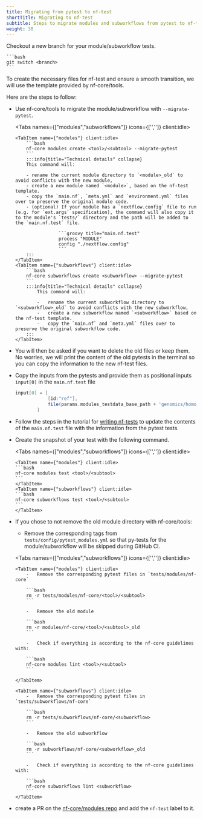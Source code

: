 ```yaml
---
title: Migrating from pytest to nf-test
shortTitle: Migrating to nf-test
subtitle: Steps to migrate modules and subworkflows from pytest to nf-test
weight: 30
---
```



Checkout a new branch for your module/subworkflow tests.

    ```bash
    git switch <branch>
    ```

To create the necessary files for nf-test and ensure a smooth transition, we will use the template provided by nf-core/tools.

Here are the steps to follow:

-   Use nf-core/tools to migrate the module/subworkflow with `--migrate-pytest`.

    <Tabs names={["modules","subworkflows"]} icons={['<i class="far fa-xs fa-code-commit me-2"></i>','<i class="far fa-code-fork fa-rotate-90 me-2"></i>']} client:idle>

        <TabItem name={"modules"} client:idle>
            ```bash
            nf-core modules create <tool>/<subtool> --migrate-pytest
            ```
            :::info{title="Technical details" collapse}
            This command will:

            - rename the current module directory to `<module>_old` to avoid conflicts with the new module,
            - create a new module named `<module>`, based on the nf-test template.
            - copy the `main.nf`, `meta.yml` and `environment.yml` files over to preserve the original module code.
            - (optional) If your module has a `nextflow.config` file to run (e.g. for `ext.args` specification), the command will also copy it to the module's `tests/` directory and the path will be added to the `main.nf.test` file.

                        ```groovy title="main.nf.test"
                        process "MODULE"
                        config "./nextflow.config"
                        ```
            :::
        </TabItem>
        <TabItem name={"subworkflows"} client:idle>
            ```bash
            nf-core subworkflows create <subworkflow> --migrate-pytest
            ```
            :::info{title="Technical details" collapse}
                This command will:

                -   rename the current subworkflow directory to `<subworkflow>_old` to avoid conflicts with the new subworkflow,
                -   create a new subworkflow named `<subworkflow>` based on the nf-test template.
                -   copy the `main.nf` and `meta.yml` files over to preserve the original subworkflow code.
            :::
        </TabItem>

    </Tabs>

-   You will then be asked if you want to delete the old files or keep them. No worries, we will print the content of the old pytests in the terminal so you can copy the information to the new nf-test files.

-   Copy the inputs from the pytests and provide them as positional inputs `input[0]` in the `main.nf.test` file

    ```groovy title="main.nf.test"
    input[0] = [
                [id:"ref"],
                file(params.modules_testdata_base_path + 'genomics/homo_sapiens/genome/genome.fasta.fai', checkIfExists: true)
            ]
    ```

-   Follow the steps in the tutorial for [writing nf-tests](/docs/tutorials/tests_and_test_data/nf-test_writing_tests) to update the contents of the `main.nf.test` file with the information from the pytest tests.

-   Create the snapshot of your test with the following command.

    <Tabs names={["modules","subworkflows"]} icons={['<i class="far fa-xs fa-code-commit me-2"></i>','<i class="far fa-code-fork  fa-rotate-90 me-2"></i>']} client:idle>

        <TabItem name={"modules"} client:idle>
        ```bash
        nf-core modules test <tool>/<subtool>
        ```
        </TabItem>
        <TabItem name={"subworkflows"} client:idle>
        ```bash
        nf-core subworkflows test <tool>/<subtool>
        ```
        </TabItem>

    </Tabs>

-   If you chose to not remove the old module directory with nf-core/tools:

    -   Remove the corresponding tags from `tests/config/pytest_modules.yml` so that py-tests for the module/subworkflow will be skipped during GitHub CI.

    <Tabs names={["modules","subworkflows"]} icons={['<i class="far fa-xs fa-code-commit me-2"></i>','<i class="far fa-code-fork  fa-rotate-90 me-2"></i>']} client:idle>

        <TabItem name={"modules"} client:idle>
            -   Remove the corresponding pytest files in `tests/modules/nf-core`

            ```bash
            rm -r tests/modules/nf-core/<tool>/<subtool>
            ```

            -   Remove the old module

            ```bash
            rm -r modules/nf-core/<tool>/<subtool>_old
            ```

            -   Check if everything is according to the nf-core guidelines with:

            ```bash
            nf-core modules lint <tool>/<subtool>
            ```

        </TabItem>

        <TabItem name={"subworkflows"} client:idle>
            -   Remove the corresponding pytest files in `tests/subworkflows/nf-core`

            ```bash
            rm -r tests/subworkflows/nf-core/<subworkflow>
            ```

            -   Remove the old subworkflow

            ```bash
            rm -r subworkflows/nf-core/<subworkflow>_old
            ```

            -   Check if everything is according to the nf-core guidelines with:

            ```bash
            nf-core subworkflows lint <subworkflow>
            ```
        </TabItem>

    </Tabs>

-   create a PR on the [nf-core/modules repo](https://github.com/nf-core/modules/) and add the `nf-test` label to it.
